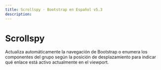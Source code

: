 ```yaml
---
title: Scrollspy · Bootstrap en Español v5.3
description: 
---
```


# Scrollspy

Actualiza automáticamente la navegación de Bootstrap o enumera los componentes del grupo según la posición de desplazamiento para indicar qué enlace está activo actualmente en el viewport.